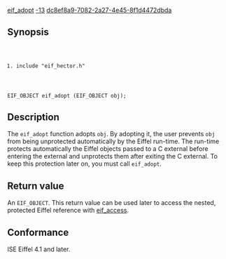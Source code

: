 [[Property:title|eif_adopt]]
[[Property:weight|-13]]
[[Property:uuid|dc8ef8a9-7082-2a27-4e45-8f1d4472dbda]]
==Synopsis==
<code lang="text">
#include "eif_hector.h"

EIF_OBJECT eif_adopt (EIF_OBJECT obj);
</code>

==Description==
The <code lang="text">eif_adopt</code> function adopts <code lang="text">obj</code>. By adopting it, the user prevents <code lang="text">obj</code> from being unprotected automatically by the Eiffel run-time. The run-time protects automatically the Eiffel objects passed to a C external before entering the external and unprotects them after exiting the C external. To keep this protection later on, you must call <code lang="text">eif_adopt</code>. 

==Return value==
An <code lang="text">EIF_OBJECT</code>. This return value can be used later to access the nested, protected Eiffel reference with [[eif_access]]. 

==Conformance==
ISE Eiffel 4.1 and later. 


{{SeeAlso| <br/>
[[eif_access]]<br/>
[[eif_protect]]<br/>
[[eif_wean]] }}




